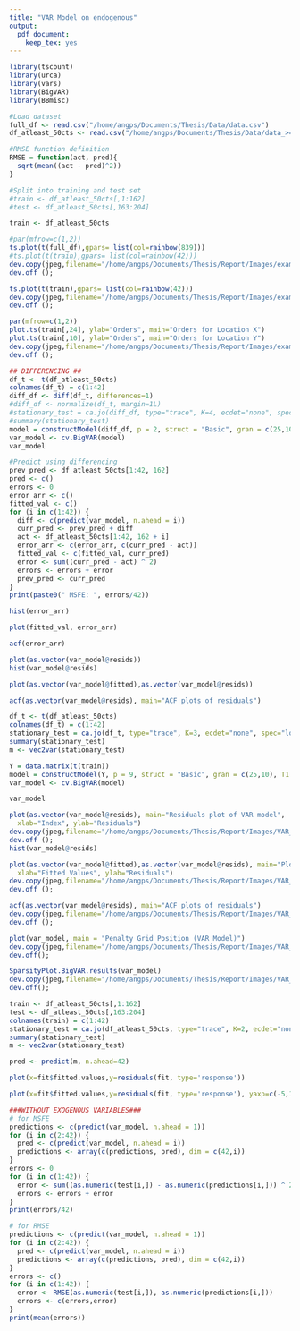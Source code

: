```yaml
---
title: "VAR Model on endogenous"
output: 
  pdf_document:
    keep_tex: yes
---
```

```r
library(tscount)
library(urca)
library(vars)
library(BigVAR)
library(BBmisc)
```

```r
#Load dataset
full_df <- read.csv("/home/angps/Documents/Thesis/Data/data.csv")
df_atleast_50cts <- read.csv("/home/angps/Documents/Thesis/Data/data_>=50cts.csv")
```

```r
#RMSE function definition
RMSE = function(act, pred){
  sqrt(mean((act - pred)^2))
}

#Split into training and test set
#train <- df_atleast_50cts[,1:162]
#test <- df_atleast_50cts[,163:204]

train <- df_atleast_50cts

```


```r
#par(mfrow=c(1,2))
ts.plot(t(full_df),gpars= list(col=rainbow(839)))
#ts.plot(t(train),gpars= list(col=rainbow(42)))
dev.copy(jpeg,filename="/home/angps/Documents/Thesis/Report/Images/example_all_ts.jpg");
dev.off ();
```

```r
ts.plot(t(train),gpars= list(col=rainbow(42)))
dev.copy(jpeg,filename="/home/angps/Documents/Thesis/Report/Images/example_42_ts.jpg");
dev.off ();
```

```r
par(mfrow=c(1,2))
plot.ts(train[,24], ylab="Orders", main="Orders for Location X")
plot.ts(train[,10], ylab="Orders", main="Orders for Location Y")
dev.copy(jpeg,filename="/home/angps/Documents/Thesis/Report/Images/example_ts.jpg");
dev.off ();
```

```r
## DIFFERENCING ##
df_t <- t(df_atleast_50cts)
colnames(df_t) = c(1:42)
diff_df <- diff(df_t, differences=1)
#diff_df <- normalize(df_t, margin=1L)
#stationary_test = ca.jo(diff_df, type="trace", K=4, ecdet="none", spec="longrun")
#summary(stationary_test)
model = constructModel(diff_df, p = 2, struct = "Basic", gran = c(25,10), T1 = 81, T2 = 162)
var_model <- cv.BigVAR(model)
var_model
```

```r
#Predict using differencing
prev_pred <- df_atleast_50cts[1:42, 162]
pred <- c()
errors <- 0
error_arr <- c()
fitted_val <- c()
for (i in c(1:42)) {
  diff <- c(predict(var_model, n.ahead = i))
  curr_pred <- prev_pred + diff
  act <- df_atleast_50cts[1:42, 162 + i]
  error_arr <- c(error_arr, c(curr_pred - act))
  fitted_val <- c(fitted_val, curr_pred)
  error <- sum((curr_pred - act) ^ 2)
  errors <- errors + error
  prev_pred <- curr_pred
}
print(paste0(" MSFE: ", errors/42))
```


```r
hist(error_arr)
```

```r
plot(fitted_val, error_arr)
```

```r
acf(error_arr)
```

```r
plot(as.vector(var_model@resids))
hist(var_model@resids)
```

```r
plot(as.vector(var_model@fitted),as.vector(var_model@resids))
```

```r
acf(as.vector(var_model@resids), main="ACF plots of residuals")
```











```r
df_t <- t(df_atleast_50cts)
colnames(df_t) = c(1:42)
stationary_test = ca.jo(df_t, type="trace", K=3, ecdet="none", spec="longrun")
summary(stationary_test)
m <- vec2var(stationary_test)
```

```r

Y = data.matrix(t(train))
model = constructModel(Y, p = 9, struct = "Basic", gran = c(25,10), T1 = 81, T2 = 162)
var_model <- cv.BigVAR(model)
```

```r
var_model
```





```r
plot(as.vector(var_model@resids), main="Residuals plot of VAR model", 
  xlab="Index", ylab="Residuals")
dev.copy(jpeg,filename="/home/angps/Documents/Thesis/Report/Images/VAR_resids.jpg");
dev.off ();
hist(var_model@resids)
```

```r
plot(as.vector(var_model@fitted),as.vector(var_model@resids), main="Plot of residuals against fitted values", 
  xlab="Fitted Values", ylab="Residuals")
dev.copy(jpeg,filename="/home/angps/Documents/Thesis/Report/Images/VAR_resids_vs_values.jpg");
dev.off ();
```

```r
acf(as.vector(var_model@resids), main="ACF plots of residuals")
dev.copy(jpeg,filename="/home/angps/Documents/Thesis/Report/Images/VAR_acf.jpg");
dev.off ();
```

```r
plot(var_model, main = "Penalty Grid Position (VAR Model)")
dev.copy(jpeg,filename="/home/angps/Documents/Thesis/Report/Images/VAR_pengrid.jpg");
dev.off();
```


```r
SparsityPlot.BigVAR.results(var_model)
dev.copy(jpeg,filename="/home/angps/Documents/Thesis/Report/Images/VAR_sparsity.jpg");
dev.off();
```







```r
train <- df_atleast_50cts[,1:162]
test <- df_atleast_50cts[,163:204]
colnames(train) = c(1:42)
stationary_test = ca.jo(df_atleast_50cts, type="trace", K=2, ecdet="none", spec="longrun")
summary(stationary_test)
m <- vec2var(stationary_test)

pred <- predict(m, n.ahead=42)
```

```r
plot(x=fit$fitted.values,y=residuals(fit, type='response'))
```

```r
plot(x=fit$fitted.values,y=residuals(fit, type='response'), yaxp=c(-5,15,20))
```





```r
###WITHOUT EXOGENOUS VARIABLES###
# for MSFE
predictions <- c(predict(var_model, n.ahead = 1))
for (i in c(2:42)) {
  pred <- c(predict(var_model, n.ahead = i))
  predictions <- array(c(predictions, pred), dim = c(42,i))
}
errors <- 0
for (i in c(1:42)) {
  error <- sum((as.numeric(test[i,]) - as.numeric(predictions[i,])) ^ 2)
  errors <- errors + error
}
print(errors/42)
```


```r

# for RMSE
predictions <- c(predict(var_model, n.ahead = 1))
for (i in c(2:42)) {
  pred <- c(predict(var_model, n.ahead = i))
  predictions <- array(c(predictions, pred), dim = c(42,i))
}
errors <- c()
for (i in c(1:42)) {
  error <- RMSE(as.numeric(test[i,]), as.numeric(predictions[i,]))
  errors <- c(errors,error)
}
print(mean(errors))
```


